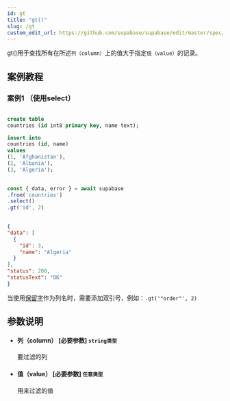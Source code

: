 ```yaml
---
id: gt
title: "gt()"
slug: /gt
custom_edit_url: https://github.com/supabase/supabase/edit/master/spec/supabase_js_v2.yml
---
```


gt()用于查找所有在所述`列（column）`上的值大于指定`值（value）`的记录。

## 案例教程

### 案例1 （使用select）

<Tabs scrollable size="small" type="underlined" defaultActiveId="demo1">
<TabPanel id="demo1" label="建表">

  ```sql
                                                                                
create table
  countries (id int8 primary key, name text);

insert into
  countries (id, name)
values
  (1, 'Afghanistan'),
  (2, 'Albania'),
  (3, 'Algeria');
  ```

</TabPanel>
<TabPanel id="demo2" label="使用方法">

  ```ts
                                                                                
const { data, error } = await supabase
  .from('countries')
  .select()
  .gt('id', 2)
  ```

</TabPanel>
<TabPanel id="demo3" label="返回结果">

  ```json
                                                                                
{
  "data": [
    {
      "id": 3,
      "name": "Algeria"
    }
  ],
  "status": 200,
  "statusText": "OK"
}
  ```

</TabPanel>

<TabPanel id="demo4" label="注意事项">

当使用[保留字](https://www.postgresql.org/docs/current/sql-keywords-appendix.html)作为列名时，需要添加双引号，例如：`.gt('"order"', 2)`

</TabPanel>


</Tabs>


## 参数说明


<ul className="method-list-group">
  
<li className="method-list-item">
  <h4 className="method-list-item-label">
    <span className="method-list-item-label-name">
      列（column）
    </span>
    <span className="method-list-item-label-badge required">
      [必要参数]
    </span>
    <span className="method-list-item-validation">
      <code>string类型</code>
    </span>
  </h4>
  <div class="method-list-item-description">

要过滤的列

  </div>
  
</li>


<li className="method-list-item">
  <h4 className="method-list-item-label">
    <span className="method-list-item-label-name">
      值（value）
    </span>
    <span className="method-list-item-label-badge required">
      [必要参数]
    </span>
    <span className="method-list-item-validation">
      <code>任意类型</code>
    </span>
  </h4>
  <div class="method-list-item-description">

用来过滤的值

  </div>
  
</li>

</ul>